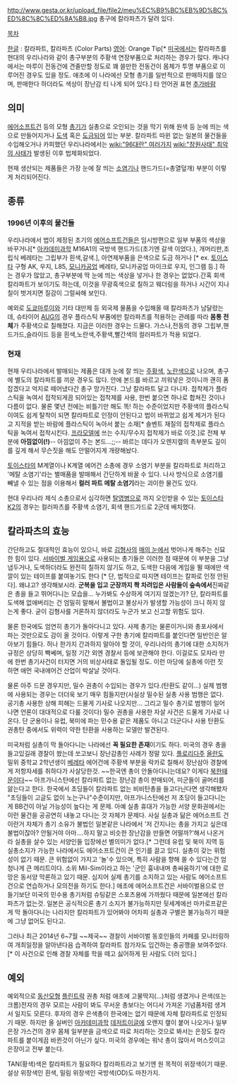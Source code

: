 http://www.gesta.or.kr/upload_file/file2/meu%EC%B9%BC%EB%9D%BC%ED%8C%8C%ED%8A%B8.jpg
총구에 칼라파츠가 달려 있다.

[[목차]]

[[한글]] : 칼라파트, 칼라파츠 (Color Parts)
[[영어]]: Orange Tip[* [[미국]]에서는 칼라파츠를 현대의 우리나라와 같이 총구부분의 주황색 연장부품으로 처리하는 경우가 많다. 캐나다에서는 마루이 전동건에 견줄만할 정도로 꽤 쓸만한 전동건이 몸체가 투명 부품으로 이루어진 경우도 있을 정도. 애초에 이 나라에선 모형 총기를 일반적으로 판매하지를 않으며, 판매한다 하더라도 색상이 장난감 티 나게 되어 있다.]
타 언어권 표현 [[추가바람]]

== 의미 ==
[[에어소프트건]] 등의 모형 [[총기]]가 실총으로 오인되는 것을 막기 위해 원색 등 눈에 띄는 색으로 만들어지거나 [[도색]] 혹은 [[도금]]되어 있는 부분. 칼라파트 따윈 없는 일본의 물건들을 수입해오거나 카피했던 우리나라에서는 [[wiki:"96대란" 여러가지]] [[wiki:"창원사태" 최악의 사태]]가 발생된 이후 법제화되었다. 

현재 생산되는 제품들은 가장 눈에 잘 띄는 [[소염기]]나 핸드가드(=총열덮개) 부분이 이렇게 처리되어진다. 

== 종류 ==
=== 1996년 이후의 물건들 ===
우리나라에서 법이 제정된 초기의 [[에어소프트건]]들은 임시방편으로 일부 부품의 색상을 바꾸거나[* [[아카데미과학]] M16A1의 국방색 핸드가드(초기엔 갈색 이었다.), 개머리판,조립식 베레타는 그립부가 흰색,갈색.], 아연제부품을 은색으로 도금 하거나 [* ex. [[토이스타]] 구형 AK, 우지, L85, [[모니카공업]] 베레타, 모니카공업 마이크로 우지, 인그램 등.] 하는 경우가 많았고, 총구부분에 딱 눈에 띄는 색상을 넣거나 한 경우는 없었다.간혹 회색 칼라파트가 보이기도 하는데, 이것을 무광흑색으로 칠하고 웨더링을 하거나 시간이 지나 칠이 벗겨지면 질감이 그럴싸해 보인다.

예외로 [[도쿄마루이]]와 기타 대만제 등 외국제 물품을 수입해올 때 칼라파츠가 남달랐는데, 슈타이어 [[AUG]]의 경우 플라스틱 부품에만 칼라파츠를 적용하는 관례를 따라 '''몸통 전체'''가 주황색으로 칠해졌다. 지금은 이러한 경우는 드물다. 가스나,전동의 경우 그립부,핸드가드,슬라이드 등을 흰색,노란색,주황색,빨간색의 컬러파트가 적용 되었다.

=== 현재 ===
현재 우리나라에서 발매되는 제품은 대개 눈에 잘 띄는 [[주황색]], [[노란색]]으로 나오며, 총구에 별도의 칼라파트를 끼운 경우도 많다. 안에 본드를 바르고 끼워넣은 것이니까 괜히 폼잡겠다고 억지로 떼어냈다간 총구 망가진다. 그냥 칼라파트 달고 다니자. 접착제가 플라스틱을 녹여서 접착되게끔 되어있는 접착제를 사용, 한번 붙으면 하나로 합쳐진 것이나 다름이 없다. 물론 몇년 전에는 비틀기만 해도 똑! 하는 수준이었지만 주황색의 플라스틱 이여도 쉽게 탈착이 되면 칼라파트로 인정이 안된다고 법이 바뀌었고 쉽게 제거가 된다고 지적을 받는 바람에 플라스틱이 녹아서 붙는 소재[* 솔벤트 재질의 접착제로 플라스틱을 녹여서 접착시킨다. [[프라모델]]에 쓰는 수지/무수지 접착제가 바로 이것.]로 전체 부분에 '''아낌없이(!)'''-- 아낌없이 주는 본드...;;-- 바르는 데다가 오렌지캪의 촉부분도 깊이를 깊게 해서 무슨짓을 해도 안떨어지게 개량해놨다. 

[[토이스타]]의 M계열이나 K계열 에어건 소총에 경우 소염기 부분을 칼라파트로 처리하고 '메탈 소염기'라는 별매품을 발매해서 간단하게 바꿀 수 있다. 나사 방식으로 소염기를 빼낼 수 있는 점을 이용해서 '''컬러 파트 메탈 소염기'''라는 괴이한 물건도 있다.

현대 우리나라 제식 소총으로서 심각하면 [[탈영]]병으로 까지 오인받을 수 있는 [[토이스타 K2]]의 경우는 컬러파츠를 주황색 소염기, 회색 핸드가드로 2군데 배치했다.

== 칼라파츠의 효능 ==
간단하고도 절대적인 효능이 있으니, 바로 [[김형사]]의 [[매의 눈]]에서 벗어나게 해주는 신묘한 힘이 있다. [[서바이벌 게임]]용으로 사용되는 총기들은 이러한 점 때문에 이 부분을 그냥 냅두거나, 도색하더라도 완전히 칠하지 않기도 하고, 도색한 다음에 게임을 뛸 때에만 색깔이 있는 테이프를 붙여놓기도 한다 [* 단, 법적으로 따지면 테이프는 칼파로 인정 안된다]. 왜냐고? 생각해보시라. '''군복을 입고 군장까지 쫙 차려입은 사람들이 숲속에서 '''진짜같은 총을 들고 뛰어다니는 모습을... 누가봐도 수상하게 여기지 않겠는가? 단, 칼라파트를 도색해 없애버리는 건 엄밀히 말해서 불법이고 불상사가 발생할 가능성이 크니 하지 않는게 좋다. 굳이 김형사를 거론하지 않더라도 누군가 보고 신고할 위험도 있다. 

물론 한국에도 엄연히 총기가 돌아다니고 있다. 사제 총기는 물론이거니와 총포사에서 파는 것만으로도 감이 올 것이다. 이렇게 구한 총기에 칼라파트를 붙인다면 일반인은 알아보기 힘들다. 허나 한가지 간과하지 말아야 할 것이, 우리나라의 총기에 대한 소지허가 규정은 상당히 빡쎄며, 일정 기간 외엔 경찰서 등에 보관해야 한다. 이걸로도 모자라 만에 한번 총기사건이 터지면 거의 비상사태로 돌입될 정도. 이런 마당에 실총에 이런 짓 하면 애먼 국내에어건 산업이 박살날 것이다. 

물론 아주 드문 경우지만, 밀수 권총이 수입되는 경우가 있다.(탄환도 같이...) 실제 범행에 사용되는 경우는 더더욱 보기 매우 힘들지만(사실상 밀수된 실총 사용 범행은 없다. 공기총 사용한 상해 피해는 드물게 기사로 나오지만... 그리고 밀수 총기로 범행이 일어나면 언론이 대대적으로 다룰 것이다) 밀수 권총을 사용한 자살 사건은 드물게 기사로 나온다. 단 군용이나 유럽, 북미에 파는 민수용 같은 제품도 아니고 더군다나 사용 탄환도 권총탄 중에서도 위력이 약한 탄환을 사용하는 모델만 발견된다.

미국처럼 실총이 막 돌아다니는 나라에선 '''꼭 필요한 존재'''이기도 하다. 미국의 경우 총을 들고있길래 경찰이 쐈는데 쏘고보니 장난감총인 사례가 정말 있다. [[플로리다]]주 [[올란도]] 밀위 중학교 2학년생이 [[베레타]] 에어건에 주황색 부분을 락카로 칠해서 장난삼아 경찰에게 저항자세를 취하다가 사살당한것. ~~한국엔 총이 안돌아다니는데요? 이게다 [[북한]]때문이다~~ 아프가니스탄에선 칼라파트 없는 장난감 총이 판매되어, 미군들이 골머리를 앓는다고 한다. 한국에서 초딩들이 칼라파트 없는 비비탄총을 들고다닌다면 생각해봤자 "초딩들이 고글도 없이 노는구나"수준이지만, 아프가니스탄에선 저 초딩이 들고다니는 게 BB건이 아닐 가능성이 높다는 게 문제. 아예 실총 휴대가 가능한 서양 문화권에서는 이런 물건을 공공연히 내놓고 다니는 것 자체가 문제다. 사실 실총과 닮은 에어소프트 건이란거 자체가 총기 소유가 불법인 일본같은 나라에서 '저 간지나는 총을 가지고 싶은데 불법이잖아? 안될거야 아마....하지 말고 비슷한 장난감을 만들면 어떨까?'해서 나온거라 실총을 살수 있는 서양인들 입장에선 별의미가 없다.[* 그런데 유럽 및 북미 지역 등 실총소지가 가능한 나라에서도 에어소프트건이 큰 인기를 끌고 있디. 실총이 갖는 위험성이 없기 때문. 큰 위험없이 가지고 '놀'수 있으며, 특히 사람을 향해 쏠 수 있다는건 엄청나게 큰 메리트이다. 소위 Mil-Sim이라고 하는 '군인 흉내내며 총싸움하기'에 대한 로망은 동서양 막론하고 있기 때문. 심지어 실제 총기를 소지하고 있는 사람도 에어소프트건으로 연습하거나 모의전을 하기도 한다.] 애초에 에어소프트건은 서바이벌용으로 만들기보단 미국의 민수용 총기처럼 슈팅같은 스포츠용에 가까웠다 때문에 일본에선 칼라파츠가 없는것. 일본은 공식적으론 총기 소지가 불가능하지만 뒷세계에선 마카로프같은게 막 돌아다니는 나라지만 칼라파트가 있어봐야 어차피 실총과 구별은 불가능하기 때문에 그냥 없어도 된다고.

그러나 최근 2014년 6~7월 ~~제국~~ 경찰이 서바이벌 동호인들의 카페를 모니터링하여 개최일정을 알아낸다음 습격하여 칼라파트 참가자도 입건하는 충공깽을 보여주었다.  [* 이 사건으로 인해 경찰 자체를 학을 떼고 싫어하게 된 사람도 더러 있다.]

== 예외 ==
예외적으로 [[동산모형]] [[플린트락]] 권총 처럼 애초에 고물딱지(...)처럼 생겼거나 은색(또는 크롬)전자의 경우 모르는 사람이 봐도 무서운 총보다는 어디서 가져온 기념품처럼 생겨서 일지도 모른다. 후자의 경우 은색총이 한국에는 없기 때문에 자체 칼라파트로 인정되기 때문. 하지만 올 실버인 [[아카데미과학]] [[데저트이글]]에 오랜지 캪이 붙어 나오거나 일부 은장 가스건의 경우 몸체 일부분을 금색으로 따로 처리하는 것으로 봐서는 은장도 칼라파트를 붙이게끔 바뀐것이 아닌가 싶다.  미국의 경우에는 워낙 총이 많아서 머스킷이고 은장이고 전부 붙는다. 

TAN(황색)색은 칼라파트가 필요하다 칼라파트라고 보기엔 원 목적이 위장색이기 때문. 설상 위장색인 흰색, 밀림 위장색인 국방색(OD)도 마찬가지.
